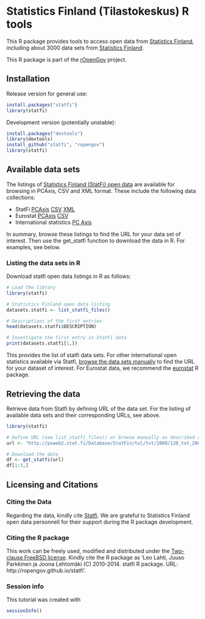 <!--
%\VignetteEngine{knitr}
%\VignetteIndexEntry{An R Markdown Vignette made with knitr}
-->

Statistics Finland (Tilastokeskus) R tools
===========

This R package provides tools to access open data from [Statistics
Finland](http://www.stat.fi/tup/tilastotietokannat/index_fi.html),
including about 3000 data sets from [Statistics
Finland](http://www.stat.fi/org/lainsaadanto/avoin_data.html). 

This R package is part of the [rOpenGov](http://ropengov.github.io)
project.


## Installation

Release version for general use:

```r
install.packages("statfi")
library(statfi)
```

Development version (potentially unstable):

```r
install.packages("devtools")
library(devtools)
install_github("statfi", "ropengov")
library(statfi)
```


## Available data sets

The listings of [Statistics Finland (StatFi) open
data](http://www.stat.fi/org/lainsaadanto/avoin_data.html) are
available for browsing in PCAxis, CSV and XML format. These include
the following data collections:

 * StatFi [PCAxis](http://pxweb2.stat.fi/database/StatFin/databasetree_fi.asp) [CSV](http://pxweb2.stat.fi/database/StatFin/StatFin_rap_csv.csv) [XML](http://pxweb2.stat.fi/database/StatFin/StatFin_rap_xml.csv)  
 * Eurostat [PCAxis](http://pxweb2.stat.fi/Database/Eurostat/databasetree_fi.asp) [CSV](http://pxweb2.stat.fi/database/StatFin/StatFin_rap.csv)  
 * International statistics [PC Axis](http://pxweb2.stat.fi/Database/Kansainvalisen_tiedon_tietokanta/databasetree_fi.asp)

In summary, browse these listings to find the URL for your data set of
interest. Then use the get_statfi function to download the data in
R. For examples, see below.

### Listing the data sets in R

Download statfi open data listings in R as follows:

```r
# Load the library
library(statfi)

# Statistics Finland open data listing
datasets.statfi <- list_statfi_files()

# Descriptions of the first entries
head(datasets.statfi$DESCRIPTION)

# Investigate the first entry in StatFi data
print(datasets.statfi[1,])
```

This provides the list of statfi data sets. For other international
open statistics available via Statfi, [browse the data sets
manually](http://pxweb2.stat.fi/Database/Kansainvalisen_tiedon_tietokanta/databasetree_fi.asp)
to find the URL for your dataset of interest. For Eurostat data, we
recommend the [eurostat](http://github.com/ropengov/eurostat) R
package.


## Retrieving the data

Retrieve data from Statfi by defining URL of the data set. For the
listing of available data sets and their corresponding URLs, see
above.

```r
library(statfi)

# Define URL (see list_statfi_files() or browse manually as described above)
url <- "http://pxweb2.stat.fi/Database/StatFin/tul/tvt/2009/120_tvt_2009_2011-02-18_tau_112_fi.px"

# Download the data
df <- get_statfi(url)
df[1:3,]
```


## Licensing and Citations

### Citing the Data

Regarding the data, kindly cite [Statfi](http://www.statfi.fi/). We
are grateful to Statistics Finland open data personnell for their
support during the R package development.

### Citing the R package

This work can be freely used, modified and distributed under the
[Two-clause FreeBSD
license](http://en.wikipedia.org/wiki/BSD\_licenses). Kindly cite the
R package as 'Leo Lahti, Juuso Parkkinen ja Joona Lehtomäki (C)
2010-2014. statfi R package. URL: http://ropengov.github.io/statfi'.


### Session info

This tutorial was created with

```r
sessionInfo()
```
